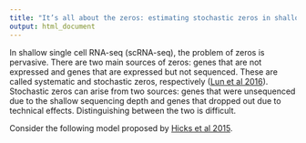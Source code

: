 ```yaml
---
title: "It’s all about the zeros: estimating stochastic zeros in shallow scRNA-seq experiments"
output: html_document
---
```


In shallow single cell RNA-seq (scRNA-seq), the problem of zeros is pervasive.  There are two main sources of zeros: genes that are not expressed and genes that are expressed but not sequenced.  These are called systematic and stochastic zeros, respectively ([Lun et al 2016](https://genomebiology.biomedcentral.com/articles/10.1186/s13059-016-0947-7#Fig1)).  Stochastic zeros can arise from two sources: genes that were unsequenced due to the shallow sequencing depth and genes that dropped out due to technical effects.  Distinguishing between the two is difficult.

Consider the following model proposed by [Hicks et al 2015](http://www.biorxiv.org/content/biorxiv/early/2015/12/27/025528.full.pdf).  
